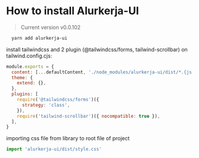 
<Meta title="Get Started/Installation" />

# How to install Alurkerja-UI
> Current version v0.0.102

```bash
  yarn add alurkerja-ui
```

install tailwindcss and 2 plugin (@tailwindcss/forms, tailwind-scrollbar)
on tailwind.config.cjs:

```js
module.exports = {
  content: [...defaultContent, './node_modules/alurkerja-ui/dist/*.{js,ts,jsx,tsx}'],
  theme: {
    extend: {},
  },
  plugins: [
    require('@tailwindcss/forms')({
      strategy: 'class',
    }),
    require('tailwind-scrollbar')({ nocompatible: true }),
  ],
}
```

importing css file from library to root file of project

```js
import 'alurkerja-ui/dist/style.css'
```
